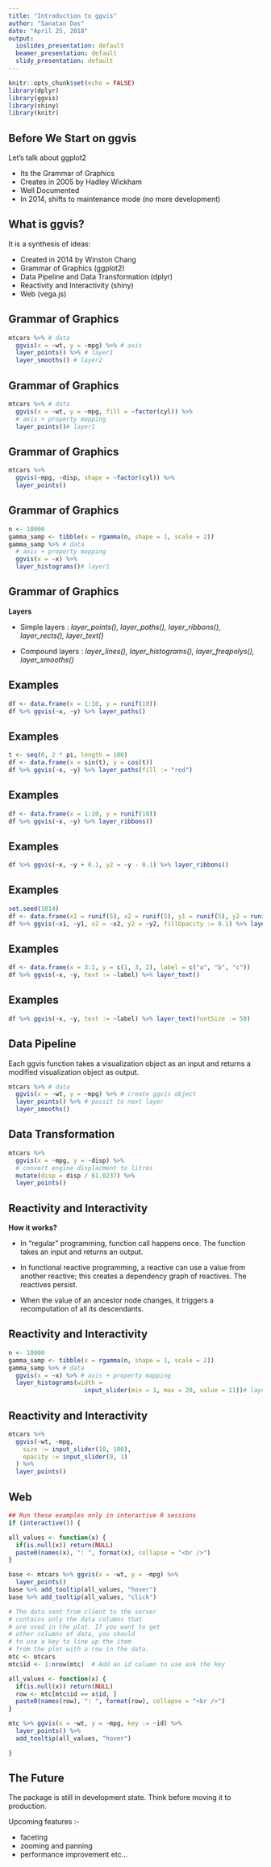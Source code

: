 ```yaml
---
title: "Introduction to ggvis"
author: "Sanatan Das"
date: "April 25, 2018"
output:
  ioslides_presentation: default
  beamer_presentation: default
  slidy_presentation: default
---
```


```r

knitr::opts_chunk$set(echo = FALSE)
library(dplyr)
library(ggvis)
library(shiny)
library(knitr)

```

## Before We Start on ggvis

Let's talk about ggplot2

- Its the Grammar of Graphics
- Creates in 2005 by Hadley Wickham
- Well Documented
- In 2014, shifts to maintenance mode (no more development)


## What is ggvis?

It is a synthesis of ideas:

- Created in 2014 by Winston Chang
- Grammar of Graphics (ggplot2)
- Data Pipeline and Data Transformation (dplyr)
- Reactivity and Interactivity (shiny)
- Web (vega.js)


## Grammar of Graphics

```r
mtcars %>% # data
  ggvis(x = ~wt, y = ~mpg) %>% # axis
  layer_points() %>% # layer1
  layer_smooths() # layer2

```

## Grammar of Graphics

```r
mtcars %>% # data
  ggvis(x = ~wt, y = ~mpg, fill = ~factor(cyl)) %>% 
  # axis + property mapping
  layer_points()# layer1

```

## Grammar of Graphics

```r
mtcars %>% 
  ggvis(~mpg, ~disp, shape = ~factor(cyl)) %>% 
  layer_points()

```

## Grammar of Graphics

```r
n <- 10000
gamma_samp <- tibble(x = rgamma(n, shape = 1, scale = 2))
gamma_samp %>% # data
  # axis + property mapping
  ggvis(x = ~x) %>% 
  layer_histograms()# layer1

```

## Grammar of Graphics

**Layers**

- Simple layers : *layer_points(), layer_paths(), layer_ribbons(), layer_rects(), layer_text()*

- Compound layers : *layer_lines(), layer_histograms(), layer_freqpolys(), layer_smooths()* 

## Examples

```r

df <- data.frame(x = 1:10, y = runif(10))
df %>% ggvis(~x, ~y) %>% layer_paths()

```

## Examples

```r

t <- seq(0, 2 * pi, length = 100)
df <- data.frame(x = sin(t), y = cos(t))
df %>% ggvis(~x, ~y) %>% layer_paths(fill := "red")

```

## Examples

```r

df <- data.frame(x = 1:10, y = runif(10))
df %>% ggvis(~x, ~y) %>% layer_ribbons()

```

## Examples

```r

df %>% ggvis(~x, ~y + 0.1, y2 = ~y - 0.1) %>% layer_ribbons()

```

## Examples

```r

set.seed(1014)
df <- data.frame(x1 = runif(5), x2 = runif(5), y1 = runif(5), y2 = runif(5))
df %>% ggvis(~x1, ~y1, x2 = ~x2, y2 = ~y2, fillOpacity := 0.1) %>% layer_rects()

```

## Examples

```r

df <- data.frame(x = 3:1, y = c(1, 3, 2), label = c("a", "b", "c"))
df %>% ggvis(~x, ~y, text := ~label) %>% layer_text()

```

## Examples

```r

df %>% ggvis(~x, ~y, text := ~label) %>% layer_text(fontSize := 50)

```

## Data Pipeline

Each ggvis function takes a visualization object as an input and returns a modified visualization object as output.

```r
mtcars %>% # data
  ggvis(x = ~wt, y = ~mpg) %>% # create ggvis object
  layer_points() %>% # passit to next layer
  layer_smooths()

```

## Data Transformation

```r
mtcars %>%
  ggvis(x = ~mpg, y = ~disp) %>%
  # convert engine displacment to litres
  mutate(disp = disp / 61.0237) %>% 
  layer_points()

```

## Reactivity and Interactivity

**How it works?**

- In "regular" programming, function call happens once. The function takes an input and returns an output.

- In functional reactive programming, a reactive can use a value from another reactive; this creates a dependency graph of reactives. The reactives persist.

- When the value of an ancestor node changes, it triggers a recomputation of all its descendants.


## Reactivity and Interactivity

```r
n <- 10000
gamma_samp <- tibble(x = rgamma(n, shape = 1, scale = 2))
gamma_samp %>% # data
  ggvis(x = ~x) %>% # axis + property mapping
  layer_histograms(width = 
                     input_slider(min = 1, max = 20, value = 11))# layer1

```

## Reactivity and Interactivity

```r

mtcars %>% 
  ggvis(~wt, ~mpg, 
    size := input_slider(10, 100),
    opacity := input_slider(0, 1)
  ) %>% 
  layer_points()

```

## Web

```r

## Run these examples only in interactive R sessions
if (interactive()) {

all_values <- function(x) {
  if(is.null(x)) return(NULL)
  paste0(names(x), ": ", format(x), collapse = "<br />")
}

base <- mtcars %>% ggvis(x = ~wt, y = ~mpg) %>%
  layer_points()
base %>% add_tooltip(all_values, "hover")
base %>% add_tooltip(all_values, "click")

# The data sent from client to the server 
# contains only the data columns that
# are used in the plot. If you want to get 
# other columns of data, you should
# to use a key to line up the item 
# from the plot with a row in the data.
mtc <- mtcars
mtc$id <- 1:nrow(mtc)  # Add an id column to use ask the key

all_values <- function(x) {
  if(is.null(x)) return(NULL)
  row <- mtc[mtc$id == x$id, ]
  paste0(names(row), ": ", format(row), collapse = "<br />")
}

mtc %>% ggvis(x = ~wt, y = ~mpg, key := ~id) %>%
  layer_points() %>%
  add_tooltip(all_values, "hover")

}

```

## The Future

The package is still in development state. Think before moving it to production.

Upcoming features :-

- faceting
- zooming and panning
- performance improvement etc...

